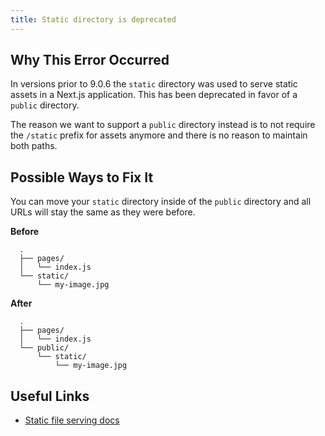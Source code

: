 ```yaml
---
title: Static directory is deprecated
---
```


## Why This Error Occurred

In versions prior to 9.0.6 the `static` directory was used to serve static assets in a Next.js application. This has been deprecated in favor of a `public` directory.

The reason we want to support a `public` directory instead is to not require the `/static` prefix for assets anymore and there is no reason to maintain both paths.

## Possible Ways to Fix It

You can move your `static` directory inside of the `public` directory and all URLs will stay the same as they were before.

**Before**

```
  .
  ├── pages/
  │   └── index.js
  └── static/
      └── my-image.jpg
```

**After**

```
  .
  ├── pages/
  │   └── index.js
  └── public/
      └── static/
          └── my-image.jpg
```

## Useful Links

- [Static file serving docs](/docs/pages/building-your-application/optimizing/static-assets)

